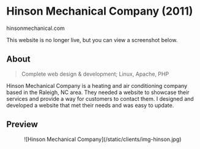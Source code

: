 # Hinson Mechanical Company (2011)
<Thick>hinsonmechanical.com</Thick>

<Callout type='warning' emoji='⚠️'>
  This website is no longer live, but you can view a screenshot below.
</Callout>

## About
> Complete web design & development; Linux, Apache, PHP

Hinson Mechanical Company is a heating and air conditioning company based in the Raleigh, NC area. They needed a website to showcase their services and provide a way for customers to contact them. I designed and developed a website that met their needs and was easy to update.

## Preview

<Center>
	![Hinson Mechanical Company](/static/clients/img-hinson.jpg)
</Center>
